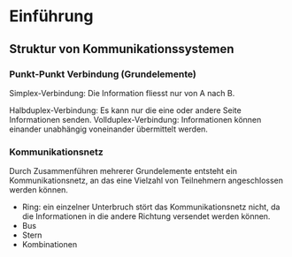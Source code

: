 # Einführung

## Struktur von Kommunikationssystemen

### Punkt-Punkt Verbindung (Grundelemente)

Simplex-Verbindung: Die Information fliesst nur von A nach B.

Halbduplex-Verbindung: Es kann nur die eine oder andere Seite Informationen senden. Vollduplex-Verbindung: Informationen können einander unabhängig voneinander übermittelt werden.

### Kommunikationsnetz

Durch Zusammenführen mehrerer Grundelemente entsteht ein Kommunikationsnetz, an das eine Vielzahl von Teilnehmern angeschlossen werden können.

-   Ring: ein einzelner Unterbruch stört das Kommunikationsnetz nicht, da die Informationen in die andere Richtung versendet werden können.
-   Bus
-   Stern
-   Kombinationen
